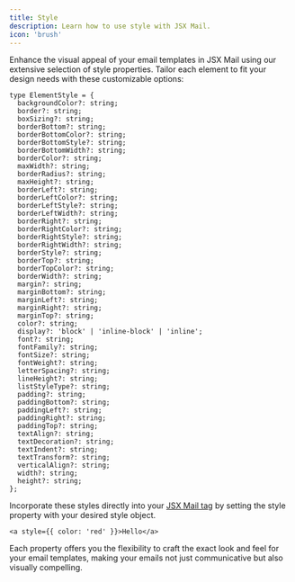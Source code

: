 ```yaml
---
title: Style
description: Learn how to use style with JSX Mail.
icon: 'brush'
---
```


Enhance the visual appeal of your email templates in JSX Mail using our extensive selection of style properties. Tailor each element to fit your design needs with these customizable options:

```tsx
type ElementStyle = {
  backgroundColor?: string;
  border?: string;
  boxSizing?: string;
  borderBottom?: string;
  borderBottomColor?: string;
  borderBottomStyle?: string;
  borderBottomWidth?: string;
  borderColor?: string;
  maxWidth?: string;
  borderRadius?: string;
  maxHeight?: string;
  borderLeft?: string;
  borderLeftColor?: string;
  borderLeftStyle?: string;
  borderLeftWidth?: string;
  borderRight?: string;
  borderRightColor?: string;
  borderRightStyle?: string;
  borderRightWidth?: string;
  borderStyle?: string;
  borderTop?: string;
  borderTopColor?: string;
  borderWidth?: string;
  margin?: string;
  marginBottom?: string;
  marginLeft?: string;
  marginRight?: string;
  marginTop?: string;
  color?: string;
  display?: 'block' | 'inline-block' | 'inline';
  font?: string;
  fontFamily?: string;
  fontSize?: string;
  fontWeight?: string;
  letterSpacing?: string;
  lineHeight?: string;
  listStyleType?: string;
  padding?: string;
  paddingBottom?: string;
  paddingLeft?: string;
  paddingRight?: string;
  paddingTop?: string;
  textAlign?: string;
  textDecoration?: string;
  textIndent?: string;
  textTransform?: string;
  verticalAlign?: string;
  width?: string;
  height?: string;
};
```

Incorporate these styles directly into your [JSX Mail tag](/framework/tags) by setting the style property with your desired style object.

```tsx
<a style={{ color: 'red' }}>Hello</a>
```

Each property offers you the flexibility to craft the exact look and feel for your email templates, making your emails not just communicative but also visually compelling.
